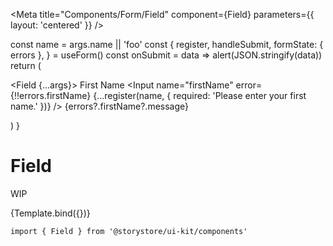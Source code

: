 
<Meta title="Components/Form/Field" component={Field} parameters={{ layout: 'centered' }} />

  const name = args.name || 'foo'
  const {
    register,
    handleSubmit,
    formState: { errors },
  } = useForm()
  const onSubmit = data => alert(JSON.stringify(data))
  return (
    <form onSubmit={handleSubmit(onSubmit)}>
      <Field {...args}>
        <Label error={!!errors?.firstName}>First Name</Label>
        <Input
          name="firstName"
          error={!!errors.firstName}
          {...register(name, { required: 'Please enter your first name.' })}
        />
        <Error>{errors?.firstName?.message}</Error>
      </Field>
    </form>
  )
}

# Field

WIP

<Canvas withSource="open">
  <Story name="Field" args={{ name: 'firstName', label: 'First Name' }}>
    {Template.bind({})}
  </Story>
</Canvas>

```
import { Field } from '@storystore/ui-kit/components'
```
